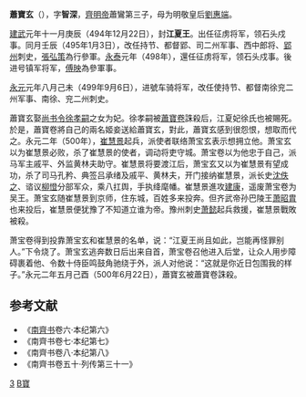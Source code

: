 '''蕭寶玄'''（{{bd|480年代||500年|6月22日|catIdx=X}}），字'''智深'''，[[齊明帝|齊明帝]]蕭鸞第三子，母为明敬皇后[[劉惠端|劉惠端]]。

[[建武_(南齐)|建武]]元年十一月庚辰（494年12月22日），封'''江夏王'''。出任征虏将军，领石头戍事。同月壬辰（495年1月3日），改任持节、都督郢、司二州军事、西中郎将、[[郢州|郢州]]刺史，[[張弘策|張弘策]]為行參軍。[[永泰_(南齐)|永泰]]元年（498年），還任征虏将军，领石头戍事。後进号镇军将军，[[傅映|傅映]]為參軍事。

[[永元_(南齐)|永元]]元年八月己未（499年9月6日），进號车骑将军，改任使持节、都督南徐兖二州军事、南徐、兖二州刺史。

蕭寶玄娶[[尚书令|尚书令]][[徐孝嗣|徐孝嗣]]之女为妃。徐孝嗣被[[蕭寶卷|蕭寶卷]]誅殺后，江夏妃徐氏也被賜死。於是，蕭寶卷將自己的兩名姬妾送給蕭寶玄，對此，蕭寶玄感到很怨恨，想取而代之。永元二年（500年），[[崔慧景|崔慧景]]起兵，派使者联络萧宝玄表示想拥立他。萧宝玄以为崔慧景必败，杀了崔慧景的使者，调动将吏守城。萧宝卷以为他忠于自己，派马军主戚平、外监黄林夫助守。崔慧景将要渡江后，萧宝玄又以为崔慧景有望成功，杀了司马孔矜、典签吕承绪及戚平、黄林夫，开门接纳崔慧景，派长史[[沈佚之|沈佚之]]、谘议[[柳憕|柳憕]]分部军众，乘八扛舆，手执绛麾幡。崔慧景進攻[[建康|建康]]，遥废萧宝卷为吴王。萧宝玄随崔慧景到京师，住东城，百姓多来投奔。但齐武帝孙巴陵王[[萧昭胄|萧昭胄]]也来投后，崔慧景便犹豫了不知道立谁为帝。豫州刺史[[萧懿|萧懿]]起兵救援，崔慧景戰敗被殺。

萧宝卷得到投靠萧宝玄和崔慧景的名单，说：“江夏王尚且如此，岂能再怪罪别人。”下令烧了。萧宝玄逃奔数日后出来自首，萧宝卷召他进入后堂，让众人用步障碍裹着他、令数十侍臣鸣鼓角驰绕于外，派人对他说：“这就是你近日包围我的样子。”永元二年五月己酉（500年6月22日），蕭寶玄被蕭寶卷誅殺。

==参考文献 ==
*《[[南齊书|南齊书]]卷六·本纪第六》
*《南齊书卷七·本纪第七》
*《南齊书卷八·本纪第八》
*《南齊书卷五十·列传第三十一》



[[Category:齊明帝皇子|3]]
[[Category:蘭陵蕭氏|B寶]]